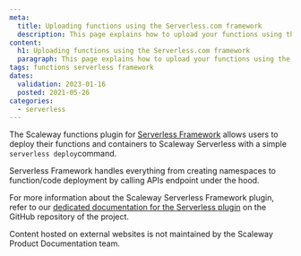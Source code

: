 ```yaml
---
meta:
  title: Uploading functions using the Serverless.com framework
  description: This page explains how to upload your functions using the Serverless.com framework.
content:
  h1: Uploading functions using the Serverless.com framework
  paragraph: This page explains how to upload your functions using the Serverless.com framework.
tags: functions serverless framework
dates:
  validation: 2023-01-16
  posted: 2021-05-26
categories:
  - serverless
---
```



The Scaleway functions plugin for [Serverless Framework](https://serverless.com/) allows users to deploy their functions and containers to Scaleway Serverless with a simple `serverless deploy`command.

Serverless Framework handles everything from creating namespaces to function/code deployment by calling APIs endpoint under the hood.

For more information about the Scaleway Serverless Framework plugin, refer to our [dedicated documentation for the Serverless plugin](https://github.com/scaleway/serverless-scaleway-functions) on the GitHub repository of the project.

<Message type="note">
  Content hosted on external websites is not maintained by the Scaleway Product Documentation team.
</Message>